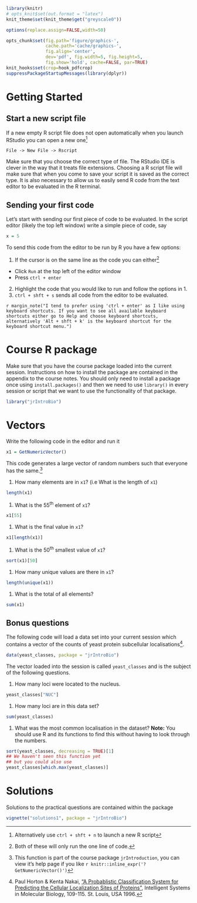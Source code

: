 ```r
library(knitr)
# opts_knit$set(out.format = "latex")
knit_theme$set(knit_theme$get("greyscale0"))

options(replace.assign=FALSE,width=50)

opts_chunk$set(fig.path='figure/graphics-', 
               cache.path='cache/graphics-', 
               fig.align='center', 
               dev='pdf', fig.width=5, fig.height=5, 
               fig.show='hold', cache=FALSE, par=TRUE)
knit_hooks$set(crop=hook_pdfcrop)
suppressPackageStartupMessages(library(dplyr))
```


# Getting Started

## Start a new script file

If a new empty R script file does not open automatically when you launch RStudio you can open a new one^[Alternatively use `ctrl + shft + n` to launch a new R script]

```
File -> New File -> Rscript
```

Make sure that you choose the correct type of file. The RStudio IDE is clever in the way that it treats file extensions. Choosing a R script file will make sure that when you come to save your script it is saved as the correct type. It is also necessary to allow us to easily send R code from the text editor to be evaluated in the R terminal.

## Sending your first code

Let's start with sending our first piece of code to be evaluated. In the script editor (likely the top left window) write a simple piece of code, say

```r
x = 5
```

To send this code from the editor to be run by R you have a few options:

1. If the cursor is on the same line as the code you can either^[Both of these will only run the one line of code.]
+ Click `Run` at the top left of the editor window
+ Press `ctrl + enter`
2. Highlight the code that you would like to run and follow the options in 1.
3. `ctrl + shft + s` sends all code from the editor to be evaluated.

`r margin_note("I tend to prefer using 'ctrl + enter' as I like using keyboard shortcuts. If you want to see all available keyboard shortcuts either go to Help and choose keyboard shortcuts, alternatively 'Alt + shft + k' is the keyboard shortcut for the keyboard shortcut menu.")`

# Course R package

Make sure that you have the course package loaded into the current session. Instructions on how to install the package are contained in the appendix to the course notes. You should only need to install a package once using `install.packages()` and then we need to use `library()` in every session or script that we want to use the functionality of that package.

```r
library("jrIntroBio")
```

# Vectors

Write the following code in the editor and run it

```r
x1 = GetNumericVector()
```

This code generates a large vector of random numbers such that everyone has the same.^[This function is part of the course package `jrIntroduction`, you can view it's help page if you like `r knitr::inline_expr('?GetNumericVector()')`]

(1) How many elements are in `x1`? (i.e What is the length of `x1`)

```r
length(x1)
```

(1) What is the 55^th^ element of `x1`?

```r
x1[55]
```

(1) What is the final value in `x1`?

```r
x1[length(x1)]
```

(1) What is the 50^th^ smallest value of `x1`?

```r
sort(x1)[50]
```

(1) How many unique values are there in `x1`?

```r
length(unique(x1))
```

(1) What is the total of all elements?

```r
sum(x1)
```

## Bonus questions


The following code will load a data set into your current session which contains a vector of the counts of yeast protein subcellular localisations[^1].

[^1]: Paul Horton & Kenta Nakai, ["A Probablistic Classification System for Predicting the Cellular Localization Sites of Proteins"](https://www.aaai.org/Papers/ISMB/1996/ISMB96-012.pdf), Intelligent Systems in Molecular Biology, 109-115. St. Louis, USA 1996. 

```r
data(yeast_classes, package = "jrIntroBio")
```

The vector loaded into the session is called `yeast_classes` and is the subject of the following questions.

(1)  How many loci were located to the nucleus.

```r
yeast_classes["NUC"]
```

(1) How many loci are in this data set?

```r
sum(yeast_classes)
```

(1) What was the most common localisation in the dataset? __Note:__ You should use R and its functions to find this without having to look through the numbers.

```r
sort(yeast_classes, decreasing = TRUE)[1]
## We haven't seen this function yet 
## but you could also use
yeast_classes[which.max(yeast_classes)]
```

# Solutions

Solutions to the practical questions are contained within the package

```r
vignette("solutions1", package = "jrIntroBio")
```
